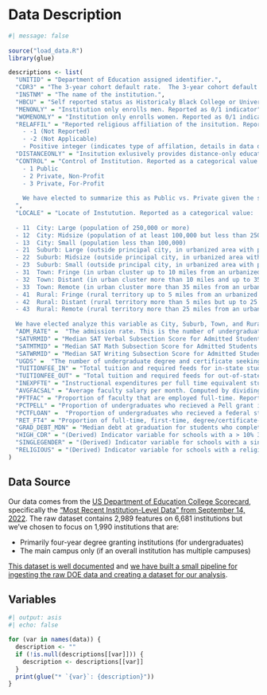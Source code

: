 # Data Description
```r
#| message: false
 
source("load_data.R")
library(glue)

descriptions <- list(
  "UNITID" = "Department of Education assigned identifier.",
  "CDR3" = "The 3-year cohort default rate.  The 3-year cohort default rate is the percentage of a school's borrowers who enter repayment on certain Federal Family Education Loan (FFEL) Program or William D. Ford Federal Direct Loan (Direct Loan) Program loans during a particular federal fiscal year (FY), October 1 to September 30, and default or meet other specified conditions prior to the end of the second following fiscal year. Reported as a proportion ([0-1]).",
  "INSTNM" = "The name of the institution.",
  "HBCU" = "Self reported status as Historicaly Black College or University (HBCU). Reported as a 0/1 indicator",
  "MENONLY" = "Institution only enrolls men. Reported as 0/1 indicator",
  "WOMENONLY" = "Institution only enrolls women. Reported as 0/1 indicator",
  "RELAFFIL" = "Reported religious affiliation of the insitution. Reported as a categorical value:
    - -1 (Not Reported)
    - -2 (Not Applicable)
    - Positive integer (indicates type of affilation, details in data dictionary).",
  "DISTANCEONLY" = "Insitution exlusively provides distance-only education. Reported as 0/1 indicator.",
  "CONTROL" = "Control of Institution. Reported as a categorical value:
    - 1 Public
    - 2 Private, Non-Profit
    - 3 Private, For-Profit
  
    We have elected to summarize this as Public vs. Private given the small number of For-Profit schools in our dataset.
  ",
  "LOCALE" = "Locate of Instutution. Reported as a categorical value:
  
  - 11	City: Large (population of 250,000 or more)
  - 12	City: Midsize (population of at least 100,000 but less than 250,000)
  - 13	City: Small (population less than 100,000)
  - 21	Suburb: Large (outside principal city, in urbanized area with population of 250,000 or more)
  - 22	Suburb: Midsize (outside principal city, in urbanized area with population of at least 100,000 but less than 250,000)
  - 23	Suburb: Small (outside principal city, in urbanized area with population less than 100,000)
  - 31	Town: Fringe (in urban cluster up to 10 miles from an urbanized area)
  - 32	Town: Distant (in urban cluster more than 10 miles and up to 35 miles from an urbanized area)
  - 33	Town: Remote (in urban cluster more than 35 miles from an urbanized area)
  - 41	Rural: Fringe (rural territory up to 5 miles from an urbanized area or up to 2.5 miles from an urban cluster)
  - 42	Rural: Distant (rural territory more than 5 miles but up to 25 miles from an urbanized area or more than 2.5 and up to 10 miles from an urban cluster)
  - 43	Rural: Remote (rural territory more than 25 miles from an urbanized area and more than 10 miles from an urban cluster)
  
  We have elected analyze this variable as City, Suburb, Town, and Rural.",
  "ADM_RATE" =  "The admission rate. This is the number of undergraduate applicants who are offerred admission divided by the total number of undergraduates who applied in the Fall. Reported as a proportion ([0-1])",
  "SATVRMID" = "Median SAT Verbal Subsection Score for Admitted Students. Reported as an integer.",
  "SATMTMID" = "Median SAT Math Subsection Score for Admitted Students. Reported as an integer.",
  "SATWRMID" = "Median SAT Writing Subsection Score for Admitted Students. Reported as an integer.",
  "UGDS" =  "The number of undergraduate degree and certificate seeking students. Reported as an integer.",
  "TUITIONFEE_IN" = "Total tuition and required feeds for in-state students. Reported in dollars.",
  "TUITIONFEE_OUT" = "Total tuition and required feeds for out-of-state students. Reported in dollars.",
  "INEXPFTE" = "Instructional expenditures per full time equivalent student. Reported in dollars.",
  "AVGFACSAL" = "Average faculty salary per month. Computed by dividing the total salary outlays by the number of months worked for all full-time, nonmedical instructional staff. Reported in dollars.",
  "PFTFAC" = "Proportion of faculty that are employed full-time. Reported as a proportion([0-1]).",
  "PCTPELL" = "Proportion of undergraduates who recieved a Pell grant in that academic year. Reported as a proportion ([0-1]).",
  "PCTFLOAN" =  "Proportion of undergraduates who recieved a federal student loan in that academic year. Reported as a proportion ([0-1]).",
  "RET_FT4" = "Proportion of full-time, first-time, degree/certificate-seeking undergraduates who were enrolled at the institution in the fall 1 year after starting at the institution. Reported as a proportion ([0-1]).",
  "GRAD_DEBT_MDN" = "Median debt at graduation for students who complete their program. Reported in dollars.",
  "HIGH_CDR" = "(Derived) Indicator variable for schools with a > 10% 3 year-default rate(`CDR3 > 0.1`)",
  "SINGLEGENDER" = "(Derived) Indicator variable for schools with a single gender (`MENONLY = 1 OR WOMENONLY = 1`)",
  "RELIGIOUS" = "(Derived) Indicator variable for schools with a religious affiliation (`RELAFFIL > 0`)"
)
```

## Data Source
Our data comes from the [US Department of Education College Scorecard](https://collegescorecard.ed.gov/), specifically the ["Most Recent Institution-Level Data" from September 14, 2022](https://ed-public-download.app.cloud.gov/downloads/Most-Recent-Cohorts-Institution_09012022.zip). The raw dataset contains 2,989 features on 6,681 institutions but we've chosen to focus on 1,990 institutions that are:

-   Primarily four-year degree granting institutions (for undergraduates)
-   The main campus only (if an overall institution has multiple campuses)

[This dataset is well documented](https://collegescorecard.ed.gov/data/documentation/) and [we have built a small pipeline for ingesting the raw DOE data and creating a dataset for our analysis](https://github.com/ajb5d/CollegeScorecard/blob/main/get_data.R). 

## Variables

```r
#| output: asis
#| echo: false

for (var in names(data)) {
  description <- ""
  if (!is.null(descriptions[[var]])) {
    description <- descriptions[[var]]
  }
  print(glue("* `{var}`: {description}"))
}
```

